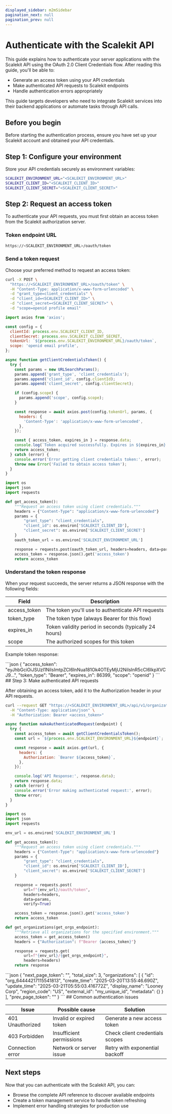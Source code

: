 ```yaml
---
displayed_sidebar: m2mSidebar
pagination_next: null
pagination_prev: null
---
```


# Authenticate with the Scalekit API

This guide explains how to authenticate your server applications with the Scalekit API using the OAuth 2.0 Client Credentials flow. After reading this guide, you'll be able to:

* Generate an access token using your API credentials
* Make authenticated API requests to Scalekit endpoints
* Handle authentication errors appropriately

This guide targets developers who need to integrate Scalekit services into their backend applications or automate tasks through API calls.

## Before you begin

Before starting the authentication process, ensure you have set up your Scalekit account and obtained your API credentials.

## Step 1: Configure your environment

Store your API credentials securely as environment variables:

<CodeWithHeader title="Environment variables">

```sh
SCALEKIT_ENVIRONMENT_URL="<SCALEKIT_ENVIRONMENT_URL>"
SCALEKIT_CLIENT_ID="<SCALEKIT_CLIENT_ID>"
SCALEKIT_CLIENT_SECRET="<SCALEKIT_CLIENT_SECRET>"
```

</CodeWithHeader>

## Step 2: Request an access token

To authenticate your API requests, you must first obtain an access token from the Scalekit authorization server.

### Token endpoint URL

<CodeWithHeader title="Token endpoint URL">

```sh
https://<SCALEKIT_ENVIRONMENT_URL>/oauth/token
```

</CodeWithHeader>

### Send a token request

Choose your preferred method to request an access token:

<CodeWithHeader title="Token request">

<Tabs groupId="tech-stack" queryString>
<TabItem value="curl" label="cURL">

```bash
curl -X POST \
  "https://<SCALEKIT_ENVIRONMENT_URL>/oauth/token" \
  -H "Content-Type: application/x-www-form-urlencoded" \
  -d "grant_type=client_credentials" \
  -d "client_id=<SCALEKIT_CLIENT_ID>" \
  -d "client_secret=<SCALEKIT_CLIENT_SECRET>" \
  -d "scope=openid profile email"
```

</TabItem>
<TabItem value="nodejs" label="Node.js">

```javascript
import axios from 'axios';

const config = {
  clientId: process.env.SCALEKIT_CLIENT_ID,
  clientSecret: process.env.SCALEKIT_CLIENT_SECRET,
  tokenUrl: `${process.env.SCALEKIT_ENVIRONMENT_URL}/oauth/token`,
  scope: 'openid email profile',
};

async function getClientCredentialsToken() {
  try {
    const params = new URLSearchParams();
    params.append('grant_type', 'client_credentials');
    params.append('client_id', config.clientId);
    params.append('client_secret', config.clientSecret);

    if (config.scope) {
      params.append('scope', config.scope);
    }

    const response = await axios.post(config.tokenUrl, params, {
      headers: {
        'Content-Type': 'application/x-www-form-urlencoded',
      },
    });

    const { access_token, expires_in } = response.data;
    console.log(`Token acquired successfully. Expires in ${expires_in} seconds.`);
    return access_token;
  } catch (error) {
    console.error('Error getting client credentials token:', error);
    throw new Error('Failed to obtain access token');
  }
}
```

</TabItem>
<TabItem value="python" label="Python">

```python
import os
import json
import requests

def get_access_token():
    """Request an access token using client credentials."""
    headers = {"Content-Type": "application/x-www-form-urlencoded"}
    params = {
        "grant_type": "client_credentials",
        "client_id": os.environ['SCALEKIT_CLIENT_ID'],
        "client_secret": os.environ['SCALEKIT_CLIENT_SECRET']
    }
    oauth_token_url = os.environ['SCALEKIT_ENVIRONMENT_URL']

    response = requests.post(oauth_token_url, headers=headers, data=params, verify=True)
    access_token = response.json().get('access_token')
    return access_token
```

</TabItem>

</Tabs>
</CodeWithHeader>

### Understand the token response

When your request succeeds, the server returns a JSON response with the following fields:

| Field | Description |
|-------|-------------|
| <SimpleCode>access_token</SimpleCode> | The token you'll use to authenticate API requests |
| <SimpleCode>token_type</SimpleCode> | The token type (always Bearer for this flow) |
| <SimpleCode>expires_in</SimpleCode> | Token validity period in seconds (typically 24 hours) |
| <SimpleCode>scope</SimpleCode> | The authorized scopes for this token |

Example token response:

<CodeWithHeader title="Token response">
```json
{
  "access_token": "eyJhbGciOiJSUzI1NiIsImtpZCI6InNua181Ok4OTEyMjU2NiIsInR5cCI6IkpXVCJ9...",
  "token_type": "Bearer",
  "expires_in": 86399,
  "scope": "openid"
}
```
</CodeWithHeader>
## Step 3: Make authenticated API requests

After obtaining an access token, add it to the <SimpleCode>Authorization</SimpleCode> header in your API requests.

<CodeWithHeader title="API request format">
<Tabs groupId="tech-stack" queryString>
<TabItem value="curl" label="cURL">

```bash
curl --request GET "https://<SCALEKIT_ENVIRONMENT_URL>/api/v1/organizations" \
  -H "Content-Type: application/json" \
  -H "Authorization: Bearer <access_token>"
```

</TabItem>

<TabItem value="nodejs" label="Node.js (axios)">

```javascript
async function makeAuthenticatedRequest(endpoint) {
  try {
    const access_token = await getClientCredentialsToken();
    const url = `${process.env.SCALEKIT_ENVIRONMENT_URL}${endpoint}`;

    const response = await axios.get(url, {
      headers: {
        Authorization: `Bearer ${access_token}`,
      },
    });

    console.log('API Response:', response.data);
    return response.data;
  } catch (error) {
    console.error('Error making authenticated request:', error);
    throw error;
  }
}
```

</TabItem>
<TabItem value="python" label="Python (requests)">

```python
import os
import json
import requests

env_url = os.environ['SCALEKIT_ENVIRONMENT_URL']

def get_access_token():
    """Request an access token using client credentials."""
    headers = {"Content-Type": "application/x-www-form-urlencoded"}
    params = {
        "grant_type": "client_credentials",
        "client_id": os.environ['SCALEKIT_CLIENT_ID'],
        "client_secret": os.environ['SCALEKIT_CLIENT_SECRET']
    }

    response = requests.post(
        url=f"{env_url}/oauth/token",
        headers=headers,
        data=params,
        verify=True)

    access_token = response.json().get('access_token')
    return access_token

def get_organizations(get_orgs_endpoint):
    """Retrieve all organizations for the specified environment."""
    access_token = get_access_token()
    headers = {"Authorization": f"Bearer {access_token}"}

    response = requests.get(
        url=f"{env_url}/{get_orgs_endpoint}",
        headers=headers)
    return response
```

</TabItem>

</Tabs>
</CodeWithHeader>

<CodeWithHeader title="Example API response">
```json
{
  "next_page_token": "",
  "total_size": 3,
  "organizations": [
    {
      "id": "org_64444217115541813",
      "create_time": "2025-03-20T13:55:46.690Z",
      "update_time": "2025-03-21T05:55:03.416772Z",
      "display_name": "Looney Corp",
      "region_code": "US",
      "external_id": "my_unique_id",
      "metadata": {}
    }
  ],
  "prev_page_token": ""
}
```
</CodeWithHeader>
## Common authentication issues

| Issue | Possible cause | Solution |
|-------|---------------|----------|
| 401 Unauthorized | Invalid or expired token | Generate a new access token |
| 403 Forbidden | Insufficient permissions | Check client credentials scopes |
| Connection error | Network or server issue | Retry with exponential backoff |

## Next steps

Now that you can authenticate with the Scalekit API, you can:

* Browse the complete API reference to discover available endpoints
* Create a token management service to handle token refreshing
* Implement error handling strategies for production use
